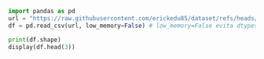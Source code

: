 ```python
import pandas as pd
url = "https://raw.githubusercontent.com/erickedu85/dataset/refs/heads/master/tweets/1500_tweets_con_toxicity.csv"
df = pd.read_csv(url, low_memory=False) # low_memory=False evita dtypes raros

print(df.shape)
display(df.head(3))
```